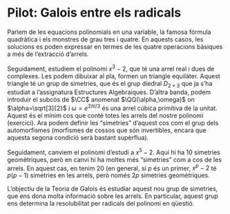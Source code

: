 # Pilot: Galois entre els radicals {#pilot}

Parlem de les equacions polinomials en una variable, la famosa fórmula quadràtica i els monstres de grau tres i quatre. En aquests casos, les solucions es poden expressar en termes de les quatre operacions bàsiques a més de l'extracció d'arrels.

Seguidament, estudiem el polinomi $x^3-2$, que té una arrel real i dues de complexes. Les podem dibuixar al pla, formen un triangle equilàter. Aquest triangle té un grup de simetries, que és el grup diedral $D_{2\times 3}$ que ja s'ha estudiat a l'assignatura Estructures Algebraiques. D'altra banda, podem introduir el subcòs de $\CC$ anomenat $\QQ(\alpha,\omega)$ on $\alpha=\sqrt[3]{2}$ i $\omega=e^{2\pi i /3}$ és una arrel cúbica primitiva de la unitat. Aquest és el mínim cos que conté totes les arrels del nostre polinomi (exercici). Ara podem definir les "simetries" d'aquest cos com el grup dels automorfismes (morfismes de cossos que són invertibles, encara que aquesta segona condició serà bastant supèrflua).

Seguidament, canviem el polinomi d'estudi a $x^5-2$. Aquí hi ha 10 simetries geomètriques, però en canvi hi ha moltes més "simetries" com a cos de les arrels. En aquest cas, en tenim 20 (en general, si $p$ és un primer, $x^p-2$ té $p(p-1)$ simetries en les arrels, però només $2p$ simetries geomètriques.

L'objectiu de la Teoria de Galois és estudiar aquest nou grup de simetries, que ens dona molta informació sobre les arrels. En particular, aquest grup ens determina la resolubilitat per radicals del polinomi en qüestió.


